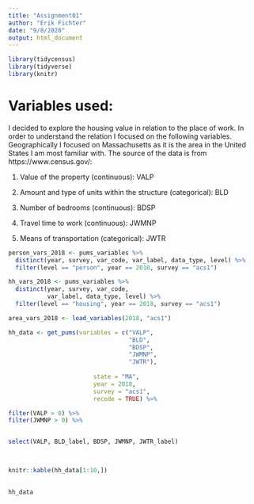```yaml
---
title: "Assignment01"
author: "Erik Fichter"
date: "9/8/2020"
output: html_document
---
```


```r
library(tidycensus)
library(tidyverse)
library(knitr)
```
# Variables used:
I decided to explore the housing value in relation to the place of work. In order to understand the relation I focused on the following variables. Geographically I focused on Massachusetts as it is the area in the United States I am most familiar with. The source of the data is from https://www.census.gov/:

  1. Value of the property (continuous): VALP
  
  2. Amount and type of units within the structure (categorical): BLD
  
  3. Number of bedrooms (continuous): BDSP
  
  4. Travel time to work (continuous): JWMNP
  
  5. Means of transportation (categorical): JWTR

```r
person_vars_2018 <- pums_variables %>%
  distinct(year, survey, var_code, var_label, data_type, level) %>%
  filter(level == "person", year == 2018, survey == "acs1")
```

```r
hh_vars_2018 <- pums_variables %>%
  distinct(year, survey, var_code, 
           var_label, data_type, level) %>%
  filter(level == "housing", year == 2018, survey == "acs1")
```

```r
area_vars_2018 <- load_variables(2018, "acs1")
```

```r
hh_data <- get_pums(variables = c("VALP", 
                                  "BLD",
                                  "BDSP",
                                  "JWMNP",
                                  "JWTR"),
                    
                        state = "MA", 
                        year = 2018, 
                        survey = "acs1",
                        recode = TRUE) %>%

filter(VALP > 0) %>%
filter(JWMNP > 0) %>%


select(VALP, BLD_label, BDSP, JWMNP, JWTR_label)

                    

knitr::kable(hh_data[1:10,])                
  

```


```r
hh_data
```
